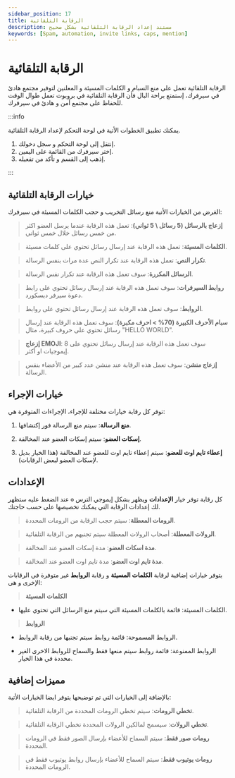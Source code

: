 ```yaml
---
sidebar_position: 17
title: الرقابة التلقائية
description: مستند إعداد الرقابة التلقائية بشكل صحيح
keywords: [Spam, automation, invite links, caps, mention] 
---
```



# الرقابة التلقائية

الرقابة التلقائية تعمل على منع السبام و الكلمات المسيئة و المعلنين لتوفير مجتمع هادئ في سيرفرك، إستمتع براحة البال فأن الرقابة التلقائية في بروبوت تعمل طوال الوقت للحفاظ على مجتمع أمن و هادئ في سيرفرك.

:::info

يمكنك تطبيق الخطوات الأتية في لوحة التحكم لإعداد الرقابة التلقائية.

1. إنتقل إلى لوحة التحكم و سجل دخولك. 
2. إختر سيرفرك من القائمة على اليمين.
3. إذهب إلى القسم و تأكد من تفعيله.

:::

## خيارات الرقابة التلقائية

الغرض من الخيارات الأتية منع رسائل التخريب و حجب الكلمات المسيئة في سيرفرك:

> **إزعاج بالرسائل (5 رسائل \ 5 ثواني)**: تعمل هذه الرقابة عندما يرسل العضو اكثر من خمس رسائل خلال خمس ثواني.

> **الكلمات المسيئة**: تعمل هذه الرقابة عند إرسال رسائل تحتوي على كلمات مسيئة.

> **تكرار النص**: تعمل هذه الرقابة عند تكرار النص عدة مرات بنفس الرسالة.

> **الرسائل المكررة**: سوف تعمل هذه الرقابة عند تكرار نفس الرسالة.

> **روابط السيرفرات**: سوف تعمل هذه الرقابة عند إرسال رسائل تحتوي على رابط دعوة سيرفر ديسكورد.

> **الروابط**: سوف تعمل هذه الرقابة عند إرسال رسائل تحتوي على روابط.

> **سبام الأحرف الكبيرة (70% > احرف مكبرة)**: سوف تعمل هذه الرقابة عند إرسال رسائل تحتوي على حروف كبيرة، مثال "HELLO WORLD".

> **إزعاج EMOJI**: سوف تعمل هذه الرقابة عند إرسال رسائل تحتوي على 8 إيموجيات او أكثر.

> **إزعاج منشن**: سوف تعمل هذه الرقابة عند منشن عدد كبير من الأعضاء بنفس الرسالة.

## خيارات الإجراء

توفر كل رقابة خيارات مختلفة للإجراء، الإجراءات المتوفرة هي:

1. **منع الرسالة**: سيتم منع الرسالة فور إكتشافها.

2. **إسكات العضو**: سيتم إسكات العضو عند المخالفة.

4. **إعطاء تايم اوت للعضو**: سيتم إعطاء تايم اوت للعضو عند المخالفة (هذا الخيار بديل لإسكات العضو لبعض الرقابات). 


## الإعدادات

كل رقابة توفر خيار **الإعدادات** ويظهر بشكل إيموجي الترس `⚙️` عند الضغط عليه ستظهر لك إعدادات الرقابة التي يمكنك تخصيصها على حسب حاجتك.

> **الرومات المعطلة**: سيتم حجب الرقابة من الرومات المحددة.

> **الرولات المعطلة**: أصحاب الرولات المعطلة سيتم تجنبهم من الرقابة التلقائية.

> **مدة اسكات العضو**: مدة إسكات العضو عند المخالفة.

> **مدة تايم اوت العضو**: مدة تايم اوت العضو عند المخالفة. 


يتوفر خيارات إضافية لرقابة **الكلمات المسيئة** و رقابة **الروابط** غير متوفرة في الرقابات الإخرى و هي:

> **الكلمات المسيئة**

- الكلمات المسيئة: قائمة بالكلمات المسيئة التي سيتم منع الرسائل التي تحتوي عليها.


> **الروابط**

- الروابط المسموحة: قائمة روابط سيتم تجنبها من رقابة الروابط.

- الروابط الممنوعة: قائمة روابط سيتم منعها فقط والسماح للروابط الاخرى الغير محددة في هذا الخيار.

## مميزات إضافية

بالإضافة إلى الخيارات التي تم توضيحها يتوفر ايضا الخيارات الأتية:

> **تخطي الرومات**: سيتم تخطي الرومات المحددة من الرقابة التلقائية.

> **تخطي الرولات**: سيسمح لمالكين الرولات المحددة تخطي الرقابة التلقائية.

> **رومات صور فقط**: سيتم السماح للأعضاء بإرسال الصور فقط في الرومات المحددة.

> **رومات يوتيوب فقط**: سيتم السماح للأعضاء بإرسال روابط يوتيوب فقط في الرومات المحددة.
